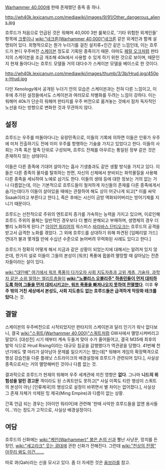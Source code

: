 {{{+1 '''Nocturnal Warriors of Hrud'''}}}

[[Warhammer 40,000]]에 한때 존재했던 종족 중 하나.

http://wh40k.lexicanum.com/mediawiki/images/9/91/Other_dangerous_aliens.jpg

흐루드가 처음으로 언급된 것은 워해머 40,000 3판 룰북으로, '기타 위험한 외계인들' 항목에 [[크룻]]이나 [[wiki:"네크론(Warhammer 40,000)"네크론]] 같은 외계인과 함께 설명되어 있다. 외형적으로는 뭔가 누더기를 걸친 설치류+인간 같은 느낌인데, 이는 흐루드가 본디 우주버전 [[스케이븐]] 정도로 기획된 종족이기 때문. 아마도 [[페럴 오크]]처럼 판타지의 스케이븐을 조금 개조해 40k에서 사용할 수 있게 하기 위한 것으로 보이며, 때문인지 현재 돌아다니는 흐루드 모델들 거의 대다수가 스케이븐 모델을 베이스로 한 것이다.

http://wh40k.lexicanum.com/mediawiki/images/thumb/3/3b/Hrud.jpg/450px-Hrud.jpg

다만 Xenology에서 공개된 누더기 안의 모습은 스케이븐과는 전혀 다른 느낌이고, 이후에 추가된 설정들에서도 스케이븐과 여러모로 차별화를 두려는 느낌이 강하다. 이는 워해머 40k가 단순히 워해머 판타지를 우주 버전으로 옮겨놓는 것에서 점차 독자적인 노선을 타는 방향으로 변화한 것과 무관하지 않다.

== 설정 ==
흐루드는 우주를 떠돌아다니는 유랑민족으로, 이들의 기록에 의하면 이들은 인류가 우주에 미처 진출하기도 전에 이미 우주를 항행하는 기술을 가지고 있었다고 한다. 이들의 사회는 가족 혹은 혈족 단위로 구성되며, 흐루드 전체를 아우르는 통일된 정부 같은 것은 존재하지 않는 상태이다.

이들은 다른 종족에 기대어 살아가는 흡사 기생충과도 같은 생활 방식을 가지고 있다. 이들은 다른 종족의 물자를 탈취하는 한편, 자신의 신체에서 분비되는 화학물질을 사용해 다른 종족을 세뇌하여 노예로 삼기도 한다. 이들의 생태 등에 대한 정보는 거의 없는 거나 다름없는데, 이는 기본적으로 흐루드들이 철저하게 자신들의 존재를 다른 종족에게서 숨기는데다가 이들이 살아있을 때에는 관찰하여 해도 상이 어긋나게 되고[* 이를 싸악Ssaak이라고 부른다고 한다.], 죽은 후에는 시신이 금방 액화되어버리는 방어기제를 지니기 때문이다.

흐루드는 선천적으로 주위의 엔트로피 증가를 가속하는 능력을 가지고 있으며, 이로인해 흐루드 주위의 물체는 일반적인 경우보다 더 빨리 분해되고 부패하며, 생명체의 경우 더 빨리 노화하게 된다.[* [[아이언 워리어]]의 워스미스 [[바라바스 단티오크]]는 흐루드의 공격을 받고서 급격한 노화를 겪었다. 그 외에 흐루드를 상대하기 위해 파견된 [임페리얼 가드] 연대가 불과 몇개월 만에 수십년 수준으로 늙어버려 무력화된 사례도 있다고 한다.]

흐루드가 정확히 어떻게 해서 지금과 같은 상황이  되었는지에 대해서는 알려져 있지 않은데, 한가지 설로 이들이 그들의 본성이 [워프] 폭풍에 휩쓸려 멸망할 때 살아남는 잔존자들이라는 설이 있다.

[[wiki:"대인배" 여기에서 워프 폭풍이 다가오자 사회 지도자층과 고위 계층, 기술자, 과학자 같은 소위 말하는 엘리트층들이]] '''[[wiki:"노블리스 오블리주" 하층민들이 먼저 대피하도록 하여 그들을 먼저 대피시키고는, 워프 폭풍을 빠져나오지 못하여 전멸했다]]'''. 이후 '''우주 밖의 거친 세상에서 본성도, 사회 지도층도 없는 흐루드들은 급격하게 막장화 테크를 탔다.'''는 것.

== 결말 ==
스케이븐의 우주버전으로 시작되었지만 판타지의 스케이븐과 달리 인기가 워낙 없다보니, 결국 [[wiki:"스쿼트(Warhammer 40,000)"스쿼트]]처럼 GW사에서 멸망시켜버리고 말았다. [대성전] 시기 때부터 계속 두들겨 맞아 수가 줄어들어고, 결국 M35때 최후의 발악 식으로 Hrud Rising이라는 대규모 침공을 감행했다가 역관광을 당했다. 41번째 천년기에도 몇 마리가 살아남아 문제를 일으키기는 했는데[* 워해머 게임의 확장팩격으로 행성 강습전을 다룬 플래닛 스트라이크의 배경설정에 흐루드가 관련되어 있다.], 사실상 종족으로서는 거의 멸망해버린 것이나 다름 없는 것.

결과적으로 흐루드가 현재의 워해머 우주 세계관에 끼친 영향은 '''없다'''. 그나마 '''니드의 위험성을 알린 경고문''' 격이라도 된 스쿼트만도 못하고[* 사실 이쪽도 티란 행성이 스쿼트의 본성이 아닌 [인류제국]의 행성으로 설정이 바뀌면서 별 차이는 없어졌다.], 사실상 그 존재 자체가 삭제된 밍 제국(Ming Empire)과 다름이 없는 상황.

간혹 언급 되는 경우는 [아이언 워리어]에 관련해 '한때 사악한 흐루드들을 없앤 용사들이...'라는 정도가 고작으로, 사실상 배경설정이다.

== 여담 ==
흐루드의 신화에는 [[wiki:"케인(Warhammer)" 붉은 손의 신]]과 뿔난 사냥꾼, 망치를 든 장인, [[wiki:"세고라크" 웃는 광대]]에 관한 신화가 전해진다. 그런데 [[wiki:"천상의 전쟁" 아무리 봐도 이건…….]]

따로 콰(Qah)라는 신을 모시고 있다. 좀 더 자세한 것은 [[움브라]]를 참고.

